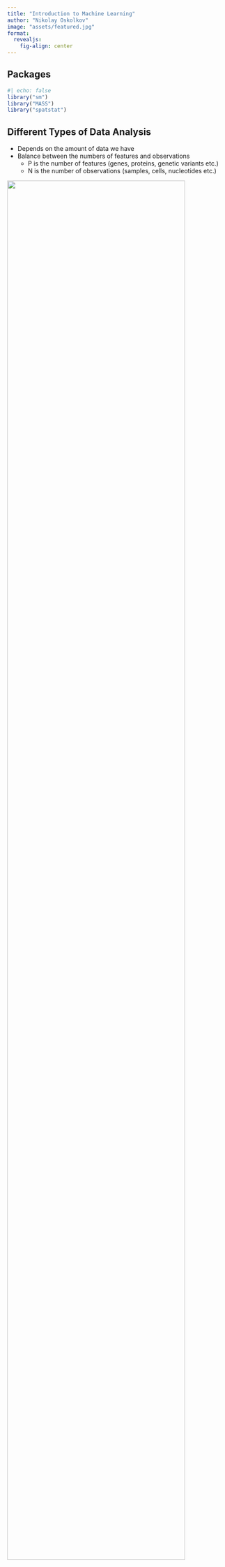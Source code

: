 ```yaml
---
title: "Introduction to Machine Learning"
author: "Nikolay Oskolkov"
image: "assets/featured.jpg"
format:
  revealjs:
    fig-align: center
---
```


## Packages {visibility="hidden"}

```r
#| echo: false
library("sm")
library("MASS")
library("spatstat")
```

## Different Types of Data Analysis

- Depends on the amount of data we have
- Balance between the numbers of features and observations
  - P is the number of features (genes, proteins, genetic variants etc.)
  - N is the number of observations (samples, cells, nucleotides etc.)

![](assets/AmountOfData.jpg){width="90%"}

## The Curse of Dimensionality

:::: {.columns}
::: {.column width="40%"}

![](assets/DarkMagic.jpg)

:::
::: {.column width="60%"}

**This is how data looks like in high dimensions:**

![](assets/ndim_ball.jpg)

$$Y = \alpha + \beta X$$
$$\beta = \left(X^TX\right)^{-1}X^TY$$

$$\left(X^TX\right)^{-1} \sim \frac{1}{\rm{det}\left(X^TX\right)}\dots\,\rightarrow\,\infty\hbox{,}\,\,\,\,\,\,\,\,n\ll p$$

**Inverted covariance matrix diverges in high dimensions**

<br/>

$$E[\hat{\sigma}^2]=\frac{n-p}{n}\sigma^2$$

**Maximum Likelihood variance estimator is severely biased in high dimensions**

:::
::::

## Equidistant Points in High Dimensions

:::: {.columns}
::: {.column width="70%"}

```r
#| cache: true

n <- 1000;
pair_dist <- list();
p <- c(2, 32, 512)

for(i in 1:length(p)) {
  X <- matrix(rnorm(n * p[i]), n, p[i])
  pair_dist[[i]] <- as.vector(dist(X));
  pair_dist[[i]] <- pair_dist[[i]] / max(pair_dist[[i]])
}
```

:::
::: {.column width="30%"}

```r
#| echo: false
#| cache: true
#| fig-width: 4
#| fig-height: 4

plot(density(pair_dist[[1]]),col="red",main="Pairwise Distances in High Dimensions",xlab="Distance / Max Distance",xlim=c(0,1),ylim=c(0,15))
polygon(density(pair_dist[[1]]), col="red", border="red");
lines(density(pair_dist[[2]]),col="green"); polygon(density(pair_dist[[2]]), col="green", border="green")
lines(density(pair_dist[[3]]),col="blue"); polygon(density(pair_dist[[3]]), col="blue", border="blue")
legend("topleft",c("2","32","512"),fill=c("red","green","blue"),inset=.02,title="N dims"); mtext("n = 1000 data points")
```

:::
::::

## Neighboring Points in High Dimensions

:::: {.columns}
::: {.column width="70%"}

```r
#| cache: true

n <- 1000
first_dist <- vector()
mid_dist <- vector()
last_dist <- vector()
num_dim <- 2 ^ seq(1, 10, by=1)
for(p in num_dim) {
  X <- matrix(rnorm(n*p), n, p)
  dist_X <- sort(as.vector(dist(X)), decreasing=FALSE)
  first_dist <- append(first_dist, dist_X[1])
  mid_dist <- append(mid_dist, dist_X[round(length(dist_X)/2, 0)])
  last_dist <- append(last_dist, dist_X[length(dist_X)])
}
```

:::
::: {.column width="30%"}

```r
#| echo: false
#| cache: true
#| fig-width: 4
#| fig-height: 4

plot(log10(num_dim),log10(first_dist),col="red",xlab="Log10 ( Number of Dimensions )",ylab="Log10 ( Distance )",type="o",pch=19,main="Distances between neighbours in high dim")
points(log10(num_dim),log10(mid_dist),col="green",type="o",pch=19)
points(log10(num_dim),log10(last_dist),col="blue",type="o",pch=19)
legend("bottomright",c("First Neighbor","Middle Neighbor","Furthest Neighbor"), fill=c("red","green","blue"),inset=.02); mtext("n = 1000 data points")
```

:::
::::

## Low Dimensional Space

```r
set.seed(123)
n <- 20 # number of samples
p <- 2  # number of features / dimensions
Y <- rnorm(n)
X <- matrix(rnorm(n*p),n,p)
summary(lm(Y~X))
```

## Going to Higher Dimensions

```r
set.seed(123456); n <- 20; p <- 10
Y <- rnorm(n); X <- matrix(rnorm(n*p),n,p); summary(lm(Y~X))
```

## Even Higher Dimensions

```r
set.seed(123456); n <- 20; p <- 20
Y <- rnorm(n); X <- matrix(rnorm(n*p),n,p); summary(lm(Y~X))
```

## High dimensional data in Life Sciences

:::: {.columns}
::: {.column width="40%"}

- Proteomics, metabolomics: 50 - 100
- Metagenomics: 100 - 500
- Transcriptomics: 20 000
- Microscopy imaging: 1 000 000
- Genomics, epigenomics: 30 000 000

:::
::: {.column width="60%"}

![](assets/DataLifeSciences.jpg)

:::
::::

## Ways to Overcome The Curse of Dimensionality

* Increasing sample size - often cannot afford
* Dimensionality reduction - PCA, UMAP etc.
* Regularizations - LASSO, Ridge, Elastic Net, Dropout etc.
* Bayesian statistics - Prior plays a role of Regularization

![](assets/Overcome_CD.jpg)

## Dimensionality Reduction

![](assets/PCA_tSNE_MNIST.jpg){width="90%"}

## Dimension Reduction: Matrix Factorization

![](assets/MatrixFactor.jpg)

## Dimension Reduction: Neighborhood Graph

![](assets/tSNE_Scheme.jpg){width="68%"}

## Regularizations: LASSO

$$Y = \beta_1X_1+\beta_2X_2+\epsilon \\
\textrm{OLS} = (Y-\beta_1X_1-\beta_2X_2)^2 \\
\textrm{Penalized OLS} = (Y-\beta_1X_1-\beta_2X_2)^2 + \lambda(|\beta_1|+|\beta_2|)$$

![](assets/CV_lambda.jpg){width="70%"}

## Regularizations: K-Fold Cross-Validation

![](assets/Kfold_CrossVal.jpg)

## Priors in Bayesian Statistics - Regularizations

$$Y = \beta_1X_1+\beta_2X_2+\epsilon$$
* **Maximum Likelihood** principle: maximize probability to observe data given parameters:
$$Y \sim N(\,\beta_1X_1+\beta_2X_2, \sigma^2\,) \\
\rm{L}\,(\,\rm{Y} \,|\, \beta_1,\beta_2\,) =
\frac{1}{\sqrt{2\pi\sigma²}} \exp^{-\frac{(Y-\beta_1X_1-\beta_2X_2)^2}{2\sigma²}}$$

. . .

* **Bayes theorem**: maximize posterior probability to observe parameters given data:
$$P(\rm{parameters} \,|\, \rm{data})=\frac{L(\rm{data} \,|\, \rm{parameters})*P(\rm{parameters})}{\int{L(\rm{data} \,|\, \rm{parameters})*P(\rm{parameters}) \, d(\rm{parameters})}}$$

. . .

$$P(\, \beta_1,\beta_2 \,|\, \rm{Y}\,) \sim \rm{L}\,(\,\rm{Y} \,|\, \beta_1,\beta_2\,)*P(\beta_1,\beta_2) \sim \exp^{-\frac{(Y-\beta_1X_1-\beta_2X_2)^2}{2\sigma²}}*\exp^{-\lambda(|\beta_1|+|\beta_2|)}$$
$$-\log{P(\, \beta_1,\beta_2 \,|\, \rm{Y}\,)} \sim (Y-\beta_1X_1-\beta_2X_2)^2 + \lambda(|\beta_1|+|\beta_2|)$$

. . .

- LASSO is a form of Bayes theorem with Laplace prior

## Moving from Statistics to Machine Learning

A few peculiarities of data analysis that are typical for Machine Learning:

- Very focused on **prediction** instead of biomarker discovery
- Focus on **cross-validation** and regularizations
- More **algorithmic** and less "pen-and-paper" derivations
- More **Python** speaking than R speaking community

![](assets/MachineLearning.jpg){width=70%}

## Statistics vs. Machine Learning

![](assets/Stats_vs_ML.jpg)

## How does Machine Learning work?

Machine Learning by default involves five basic steps:

1. Split data set into **train**, **validation** and **test** subsets.
2. Fit the model on the train subset.
3. Validate your model on the validation subset.
4. Repeat steps 1-3 a number of times and tune **hyperparameters**.
5. Test the accuracy of the optimized model on the test subset.

![](assets/TrainTestSplit.jpg){width="60%"}

## Toy Example of Machine Learning

```r
#| fig-width: 6
#| fig-height: 4.6

set.seed(12345)
N<-100
x<-rnorm(N)
y<-2*x+rnorm(N)
df<-data.frame(x,y)
plot(y~x,data=df, col="blue")
```

## Toy Example: Train and Test Subsets

We randomly assign 70% of the data to training and 30% to test subsets:

```r
set.seed(123)
train<-df[sample(1:dim(df)[1],0.7*dim(df)[1]),]
test<-df[!rownames(df)%in%rownames(train),]
```

```r
#| fig-width: 6
#| fig-height: 4.6
#| echo: false

df$color[rownames(df)%in%rownames(train)]<-"blue"
df$color[rownames(df)%in%rownames(test)]<-"red"
plot(y~x,data=df,col=df$color)
legend("topleft",c("Train","Test"),fill=c("blue","red"),inset=0.02,bty="n")
abline(lm(y~x,data=train),col="blue")
```

## Toy Example: Validation of Model

```r
#| fig-width: 6
#| fig-height: 4.6

test_predicted<-as.numeric(predict(lm(y~x,data=train),newdata=test))
plot(test$y~test_predicted,ylab="True y",xlab="Pred y",col="red")
abline(lm(test$y~test_predicted),col="darkgreen")
```

## Toy Example: Validation of Model (Cont.)

```r
summary(lm(test$y~test_predicted))
```

Thus the model explains 79% of variation on the test subset.

## What is a Hyperparameter?

- Hyperparameters are Machine Learning design parameters that are set before the learning process starts
- For the toy model above, a hyperparameter can be e.g. the number of covariates to adjust the main variable x of interest for

```r
set.seed(1)
for(i in 1:10) { df[,paste0("PC",i)]<-1*(1-i/10)*y+rnorm(N) }
head(df)
```

## How does Cross-Validation work?

- We should not include all PCs - this can be prone to overfitting
- Cross-Validation is a way to combat overfitting

```r
train<-df[sample(1:dim(df)[1],0.6*dim(df)[1]),]
val_test<-df[!rownames(df)%in%rownames(train),]
validate<-val_test[sample(1:dim(val_test)[1],0.25*dim(val_test)[1]),]
test<-val_test[!rownames(val_test)%in%rownames(validate),]
```

```r
#| fig-width: 6
#| fig-height: 4.8
#| echo: false

df$color[rownames(df)%in%rownames(train)]<-"blue"
df$color[rownames(df)%in%rownames(validate)]<-"red"
df$color[rownames(df)%in%rownames(test)]<-"green"
plot(y~x,data=df,col=df$color)
legend("topleft",c("Train","Validate","Test"),fill=c("blue","red","green"),inset=0.02,bty="n")
abline(lm(y~x,data=train),col="blue")
```

## How does Cross-Validation work? (Cont.)

- Fit linear regression model on training set and assess the error on validation set
- Error: root mean square difference between y predicted by the trained model on the validation set, and the true y from the validation set
- Looks like no dramatic decrease of RMSE after PC2

```r
#| fig-width: 6
#| fig-height: 4.6
#| echo: false

set.seed(1)

train_and_validate<-df[sample(1:dim(df)[1],0.7*dim(df)[1]),]
test<-df[!rownames(df)%in%rownames(train_and_validate),]

N_cv<-100
error<-vector()

error_null<-vector()
for(j in 1:N_cv)
{
  train<-train_and_validate[sample(1:dim(train_and_validate)[1],(6/7)*dim(train_and_validate)[1]),]
  validate<-train_and_validate[!rownames(train_and_validate)%in%rownames(train),]
  error_null<-append(error_null,sqrt(sum((predict(lm(y~x,data=train),newdata=validate)-validate$y)^2)/dim(validate)[1]))
}
error<-append(error,mean(error_null))

for(j in 1:10)
{
  error_at_pc<-vector()
  formula<-as.formula(paste0("y~x+",paste0("PC",seq(1:j),collapse="+")))
  for(i in 1:N_cv)
  {
    train<-train_and_validate[sample(1:dim(train_and_validate)[1],(6/7)*dim(train_and_validate)[1]),]
    validate<-train_and_validate[!rownames(train_and_validate)%in%rownames(train),]
    error_at_pc<-append(error_at_pc,sqrt(sum((predict(lm(formula,data=train),newdata=validate)-validate$y)^2)/dim(validate)[1]))
  }
  error<-append(error,mean(error_at_pc))
}
plot(error~seq(from=0,to=10,by=1),type='o',xlab="PRINCIPAL COMPONENTS",ylab="RMSE")
```

## Ultimate Model Evaluation

- Thus optimal model is y~x+PC1+PC2
- Perform final evaluation of the optimized / trained model on the test data set and report the final evaluation metric, adjusted R squared in our case
- The model explains over 90% of variation on the unseen test data set

```r
summary(lm(predict(lm(y~x+PC1+PC2,data=train),newdata=test)~test$y))
```

## From Linear Models to ANNs

- ANN: Mathematical algorithm / function Y = f(X) with special architecture
- Highly non-linear dues to activation functions
- Backward propagation for minimizing error

![](assets/ANN.jpg){width="90%"}

## Universal Approximation Theorem

![](assets/UAT.jpg)

## Single Cells make Big Data

![](assets/SingleCellBigData.jpg)

## {background-image="../../assets/images/cover.jpg"}

### Thank you! Questions?

```r
#| echo: false
R.version[c("platform","os","major","minor")]
```

[Graphics from [freepik](https://www.freepik.com), [Pexels](https://www.pexels.com)]{.small}  
[2023 • [SciLifeLab](https://www.scilifelab.se/) • [NBIS](https://nbis.se/) • [RaukR](https://nbisweden.github.io/workshop-RaukR-2306/)]{.smaller}